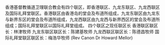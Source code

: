 {{expand|time=2014-06-20T10:06:13+00:00}}
{{unreferenced|time=2014-06-20T10:06:13+00:00}}
香港基督教循道卫理联合教会有四个联区，即香港联区、九龙东联区、九龙西联区及国际礼拜堂联区。香港联区由香港岛的堂会及布道所组成，九龙东联区由九龙东与新界东区的堂会及布道所组成，九龙西联区由九龙西与新界西区的堂会及布道所组成；国际礼拜堂联区以国际礼拜堂组成。
四个联区之现任联区长
香港联区联区长：林津牧师
九龙东联区联区长：陈建基牧师
九龙西联区联区长：陈德昌牧师
国际礼拜堂联区联区长：梅浩华牧师 (Rev Canon Dr Howard Mellor)